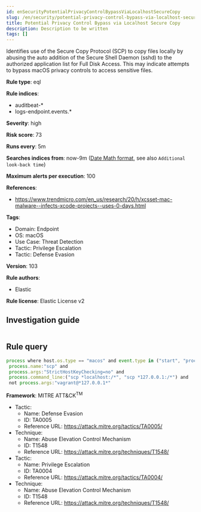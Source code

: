 ```yaml
---
id: enSecurityPotentialPrivacyControlBypassViaLocalhostSecureCopy
slug: /en/security/potential-privacy-control-bypass-via-localhost-secure-copy
title: Potential Privacy Control Bypass via Localhost Secure Copy
description: Description to be written
tags: []
---
```


<div id="potential-privacy-control-bypass-via-localhost-secure-copy"></div>

Identifies use of the Secure Copy Protocol (SCP) to copy files locally by abusing the auto addition of the Secure Shell Daemon (sshd) to the authorized application list for Full Disk Access. This may indicate attempts to bypass macOS privacy controls to access sensitive files.

**Rule type**: eql

**Rule indices**: 

* auditbeat-*
* logs-endpoint.events.*

**Severity**: high

**Risk score**: 73

**Runs every**: 5m

**Searches indices from**: now-9m ([Date Math format](((ref))/common-options.html#date-math), see also <DocLink id="enSecurityRulesUiCreate" section="set-the-rules-schedule">`Additional look-back time`</DocLink>)

**Maximum alerts per execution**: 100

**References**: 

* https://www.trendmicro.com/en_us/research/20/h/xcsset-mac-malware--infects-xcode-projects--uses-0-days.html

**Tags**: 

* Domain: Endpoint
* OS: macOS
* Use Case: Threat Detection
* Tactic: Privilege Escalation
* Tactic: Defense Evasion

**Version**: 103

**Rule authors**: 

* Elastic

**Rule license**: Elastic License v2

## Investigation guide

```markdown

```

## Rule query

```js
process where host.os.type == "macos" and event.type in ("start", "process_started") and
 process.name:"scp" and
 process.args:"StrictHostKeyChecking=no" and
 process.command_line:("scp *localhost:/*", "scp *127.0.0.1:/*") and
 not process.args:"vagrant@*127.0.0.1*"

```

**Framework**: MITRE ATT&CK<sup>TM</sup>

* Tactic:
    * Name: Defense Evasion
    * ID: TA0005
    * Reference URL: https://attack.mitre.org/tactics/TA0005/
* Technique:
    * Name: Abuse Elevation Control Mechanism
    * ID: T1548
    * Reference URL: https://attack.mitre.org/techniques/T1548/
* Tactic:
    * Name: Privilege Escalation
    * ID: TA0004
    * Reference URL: https://attack.mitre.org/tactics/TA0004/
* Technique:
    * Name: Abuse Elevation Control Mechanism
    * ID: T1548
    * Reference URL: https://attack.mitre.org/techniques/T1548/

